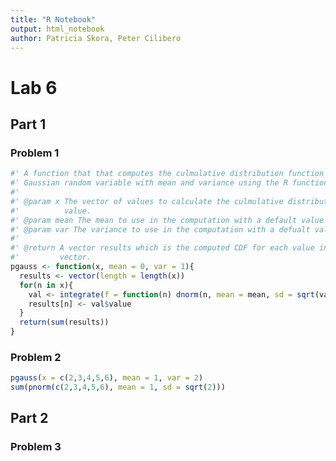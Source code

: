 ```yaml
---
title: "R Notebook"
output: html_notebook
author: Patricia Skora, Peter Cilibero 
---
```


# Lab 6
## Part 1
### Problem 1

```r
#' A function that that computes the culmulative distribution function for the 
#' Gaussian random variable with mean and variance using the R function integrate().
#'
#' @param x The vector of values to calculate the culmulative distribution on each 
#'          value.
#' @param mean The mean to use in the computation with a default value of 0.
#' @param var The variance to use in the computation with a defualt value of 1.
#'
#' @return A vector results which is the computed CDF for each value in the passed in 
#'         vector.
pgauss <- function(x, mean = 0, var = 1){
  results <- vector(length = length(x))
  for(n in x){
    val <- integrate(f = function(n) dnorm(n, mean = mean, sd = sqrt(var)), lower = -Inf, upper = n)
    results[n] <- val$value
  }
  return(sum(results))
}
```

### Problem 2
```r
pgauss(x = c(2,3,4,5,6), mean = 1, var = 2)
sum(pnorm(c(2,3,4,5,6), mean = 1, sd = sqrt(2)))
```

## Part 2
### Problem 3
```r

```

